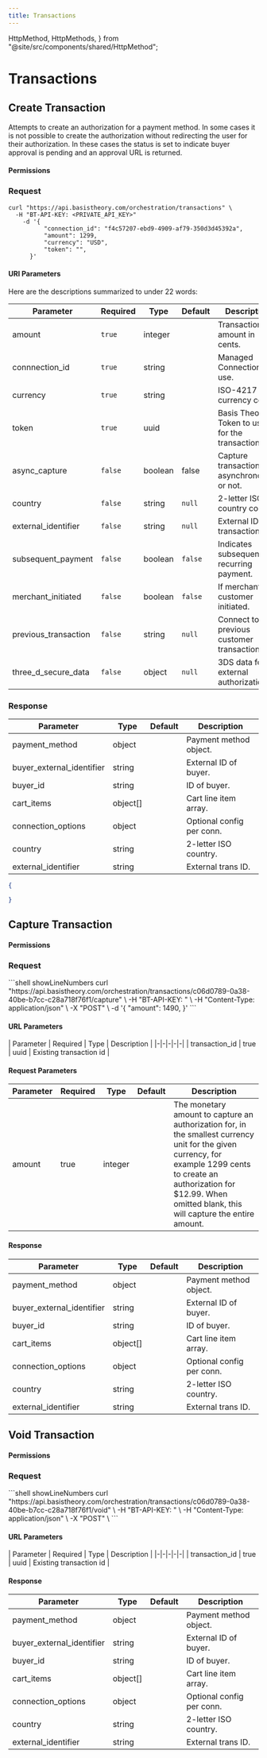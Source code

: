 ```yaml
---
title: Transactions
---
```



  HttpMethod,
  HttpMethods,
} from "@site/src/components/shared/HttpMethod";

# Transactions <Enterprise />

## Create Transaction

Attempts to create an authorization for a payment method. In some cases it is not possible to create the authorization without redirecting the user for their authorization. In these cases the status is set to indicate buyer approval is pending and an approval URL is returned.

<HttpMethod
  method={HttpMethods.POST}
  endpoint="https://api.basistheory.com/orchestration/transactions"
/>

#### Permissions

<Permission content="orchestration:transaction:create" />

### Request

<Tabs className="bt-tabs" groupId="languages">
  <TabItem value="shell" label="cURL">

```shell showLineNumbers
curl "https://api.basistheory.com/orchestration/transactions" \
  -H "BT-API-KEY: <PRIVATE_API_KEY>"
    -d '{
          "connection_id": "f4c57207-ebd9-4909-af79-350d3d45392a",
          "amount": 1299,
          "currency": "USD",
          "token": "",
      }'
```

  </TabItem>
</Tabs>

#### URI Parameters

Here are the descriptions summarized to under 22 words:

| Parameter | Required | Type | Default | Description |
|-|-|-|-|-|
| amount | `true` | integer | | Transaction amount in cents. |
| connnection_id | `true` | string | | Managed Connection to use. |
| currency | `true` | string | | ISO-4217 currency code. |
| token | `true` | uuid | | Basis Theory Token to use for the transaction |
| async_capture | `false` | boolean | false | Capture transaction asynchronously or not. |
| country | `false` | string | `null` | 2-letter ISO country code. |
| external_identifier | `false` | string | `null` | External ID for transaction. |
| subsequent_payment | `false` | boolean | `false` | Indicates subsequent recurring payment. |
| merchant_initiated | `false` | boolean | `false` | If merchant or customer initiated. |
| previous_transaction | `false` | string | `null` | Connect to previous customer transaction. |
| three_d_secure_data | `false` | object | `null` | 3DS data for external authorization. |

### Response

| Parameter | Type | Default | Description |
|-|-|-|-|
| payment_method | object | | Payment method object. |
| buyer_external_identifier | string | | External ID of buyer. |
| buyer_id | string | | ID of buyer. |
| cart_items | object[] | | Cart line item array. |
| connection_options | object | | Optional config per conn. |
| country | string | | 2-letter ISO country. |
| external_identifier | string | | External trans ID. |

```json showLineNumbers
{

}
```

## Capture Transaction

<HttpMethod
  method={HttpMethods.POST}
  endpoint="https://api.basistheory.com/orchestration/transactions/{id}/capture"
/>

#### Permissions

<Permission content="orchestration:transaction:capture" />

### Request

<Tabs className="bt-tabs" groupId="languages">
  <TabItem value="shell" label="cURL">
```shell showLineNumbers
curl "https://api.basistheory.com/orchestration/transactions/c06d0789-0a38-40be-b7cc-c28a718f76f1/capture" \
  -H "BT-API-KEY: <API_KEY>" \
  -H "Content-Type: application/json" \
  -X "POST" \
  -d '{
    "amount": 1490,
  }'
```
  </TabItem>
</Tabs>

#### URL Parameters

| Parameter | Required | Type | Description |
|-|-|-|-|-|
| transaction_id | true | uuid | Existing transaction id |

#### Request Parameters

| Parameter | Required | Type | Default | Description |
|-|-|-|-|-|
| amount | true | integer | | The monetary amount to capture an authorization for, in the smallest currency unit for the given currency, for example 1299 cents to create an authorization for $12.99. When omitted blank, this will capture the entire amount. |

#### Response

| Parameter | Type | Default | Description |
|-|-|-|-|
| payment_method | object | | Payment method object. |
| buyer_external_identifier | string | | External ID of buyer. |
| buyer_id | string | | ID of buyer. |
| cart_items | object[] | | Cart line item array. |
| connection_options | object | | Optional config per conn. |
| country | string | | 2-letter ISO country. |
| external_identifier | string | | External trans ID. |

## Void Transaction

<HttpMethod
  method={HttpMethods.POST}
  endpoint="https://api.basistheory.com/orchestration/transactions/{id}/void"
/>

#### Permissions

<Permission content="orchestration:transaction:void" />

### Request

<Tabs className="bt-tabs" groupId="languages">
  <TabItem value="shell" label="cURL">
    ```shell showLineNumbers
    curl "https://api.basistheory.com/orchestration/transactions/c06d0789-0a38-40be-b7cc-c28a718f76f1/void" \
    -H "BT-API-KEY: <API_KEY>" \
    -H "Content-Type: application/json" \
    -X "POST" \
    ```
  </TabItem>
</Tabs>

#### URL Parameters

| Parameter | Required | Type | Description |
|-|-|-|-|-|
| transaction_id | true | uuid | Existing transaction id |

#### Response

| Parameter | Type | Default | Description |
|-|-|-|-|
| payment_method | object | | Payment method object. |
| buyer_external_identifier | string | | External ID of buyer. |
| buyer_id | string | | ID of buyer. |
| cart_items | object[] | | Cart line item array. |
| connection_options | object | | Optional config per conn. |
| country | string | | 2-letter ISO country. |
| external_identifier | string | | External trans ID. |
